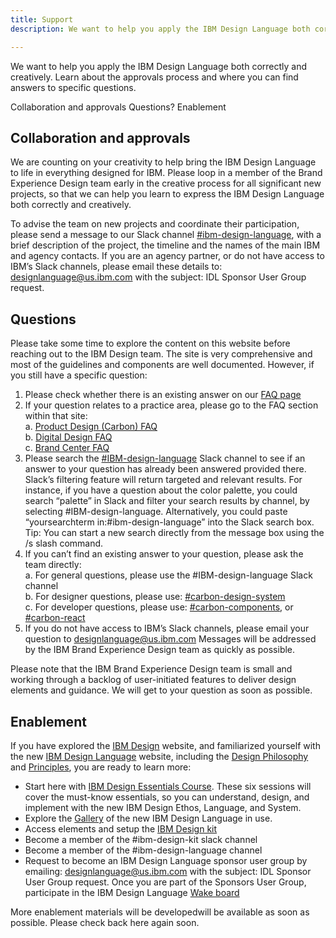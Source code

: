 ```yaml
---
title: Support
description: We want to help you apply the IBM Design Language both correctly and creatively. Learn about the approvals process and where you can find answers to specific questions.

---
```



<PageDescription>

We want to help you apply the IBM Design Language both correctly and creatively. Learn about the approvals process and where you can find answers to specific questions.

</PageDescription>

<AnchorLinks>
  <AnchorLink>Collaboration and approvals</AnchorLink>
  <AnchorLink>Questions?</AnchorLink>
  <AnchorLink>Enablement</AnchorLink>
</AnchorLinks>

## Collaboration and approvals

We are counting on your creativity to help bring the IBM Design Language to life in everything designed for IBM. Please loop in a member of the Brand Experience Design team early in the creative process for all significant new projects, so that we can help you learn to express the IBM Design Language both correctly and creatively.

To advise the team on new projects and coordinate their participation, please send a message to our Slack channel [#ibm-design-language](), with a brief description of the project, the timeline and the names of the main IBM and agency contacts. If you are an agency partner, or do not have access to IBM’s Slack channels, please email these details to: [designlanguage@us.ibm.com]() with the subject: IDL Sponsor User Group request.

## Questions

Please take some time to explore the content on this website before reaching out to the IBM Design team. The site is very comprehensive and most of the guidelines and components are well documented. However, if you still have a specific question:

1. Please check whether there is an existing answer on our [FAQ page](https://www.ibm.com/design/language/help/support)
2. If your question relates to a practice area, please go to the FAQ section within that site: <br/>
    a.   [Product Design (Carbon) FAQ](https://www.carbondesignsystem.com/help/faq) <br/>
    b.   [Digital Design FAQ](https://www.ibm.com/standards/web/faq.html) <br/>
    c.   [Brand Center FAQ](https://www.ibm.com/brand/help/faq)
3. Please search the [#IBM-design-language]() Slack channel to see if an answer to your question has already been answered provided there. Slack’s filtering feature will return targeted and relevant results. For instance, if you have a question about the color palette, you could search “palette” in Slack and filter your search results by channel, by selecting #IBM-design-language. Alternatively, you could paste “yoursearchterm in:#ibm-design-language” into the Slack search box. Tip: You can start a new search directly from the message box using the /s slash command.
4. If you can’t find an existing answer to your question, please ask the team directly:<br/>
    a.  For general questions, please use the #IBM-design-language Slack channel <br/>
    b.	For designer questions, please use: [#carbon-design-system](https://ibm-studios.slack.com/messages/C0M053VPT/) <br/>
    c.	For developer questions, please use: [#carbon-components](https://ibm-studios.slack.com/messages/C046Y0YUD/), or [#carbon-react](https://ibm-studios.slack.com/messages/C2K6RFJ1G/) <br/>
5. If you do not have access to IBM’s Slack channels, please email your question to designlanguage@us.ibm.com Messages will be addressed by the IBM Brand Experience Design team as quickly as possible.

Please note that the IBM Brand Experience Design team is small and working through a backlog of user-initiated features to deliver design elements and guidance. We will get to your question as soon as possible.

## Enablement

If you have explored the [IBM Design](https://www.ibm.com/design/) website, and familiarized yourself with the new [IBM Design Language](https://www.ibm.com/design/language/) website, including the [Design Philosophy](https://www.ibm.com/design/language/philosophy/pov) and [Principles](https://www.ibm.com/design/language/philosophy/principles/), you are ready to learn more:


- Start here with [IBM Design Essentials Course](https://w3.ibm.com/design/essentials). These six sessions will cover the must-know essentials, so you can understand, design, and implement with the new IBM Design Ethos, Language, and System. <br/>
- Explore the [Gallery](https://www.ibm.com/design/language/gallery) of the new IBM Design Language in use.<br/>
- Access elements and setup the [IBM Design kit](https://www.carbondesignsystem.com/resources/?&_ga=2.192292330.1162213957.1569426322-42838645.1566382348#theme-libraries) <br/>
- Become a member of the #ibm-design-kit slack channel <br/>
- Become a member of the #ibm-design-language channel <br/>
- Request to become an IBM Design Language sponsor user group by emailing: designlanguage@us.ibm.com with the subject: IDL Sponsor User Group request. Once you are part of the Sponsors User Group, participate in the IBM Design Language [Wake board](https://ibm.wake.com/space/20) <br/>

More enablement materials will be developedwill be available as soon as possible. Please check back here again soon.